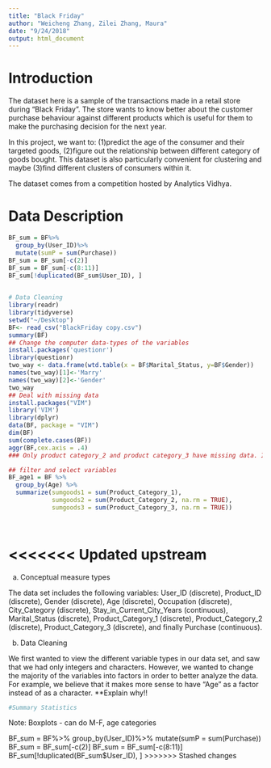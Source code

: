 ```yaml
---
title: "Black Friday"
author: "Weicheng Zhang, Zilei Zhang, Maura"
date: "9/24/2018"
output: html_document
---
```

# Introduction 
The dataset here is a sample of the transactions made in a retail store during "Black Friday". The store wants to know better about the customer purchase behaviour against different products which is useful for them to make the purchasing decision for the next year. 

In this project, we want to: (1)predict the age of the consumer and their targeted goods, (2)figure out the relationship between different category of goods bought. This dataset is also particularly convenient for clustering and maybe (3)find different clusters of consumers within it.

The dataset comes from a competition hosted by Analytics Vidhya.

# Data Description
```r
BF_sum = BF%>%
  group_by(User_ID)%>%
  mutate(sumP = sum(Purchase))
BF_sum = BF_sum[-c(2)]
BF_sum = BF_sum[-c(8:11)]
BF_sum[!duplicated(BF_sum$User_ID), ]
  

# Data Cleaning
library(readr)
library(tidyverse)
setwd("~/Desktop")
BF<- read_csv("BlackFriday copy.csv")
summary(BF)
## Change the computer data-types of the variables
install.packages('questionr')
library(questionr)
two_way <- data.frame(wtd.table(x = BF$Marital_Status, y=BF$Gender))
names(two_way)[1]<-'Marry'
names(two_way)[2]<-'Gender'
two_way
## Deal with missing data
install.packages("VIM")
library('VIM')
library(dplyr)
data(BF, package = "VIM")
dim(BF)
sum(complete.cases(BF))
aggr(BF,cex.axis = .4)
### Only product category_2 and product category_3 have missing data. It is ok, for individual will not buy all categories. 

## filter and select variables
BF_age1 = BF %>%
  group_by(Age) %>%
  summarize(sumgoods1 = sum(Product_Category_1),
            sumgoods2 = sum(Product_Category_2, na.rm = TRUE),
            sumgoods3 = sum(Product_Category_3, na.rm = TRUE))

  
```
<<<<<<< Updated upstream
=======
a. Conceptual measure types

The data set includes the following variables: User_ID (discrete), Product_ID (discrete), Gender (discrete), Age (discrete), Occupation (discrete), City_Category (discrete), Stay_in_Current_City_Years (continuous), Marital_Status (discrete), Product_Category_1 (discrete), Product_Category_2 (discrete), Product_Category_3 (discrete), and finally Purchase (continuous). 

b. Data Cleaning

We first wanted to view the different variable types in our data set, and saw that we had only integers and characters. However, we wanted to change the majority of the variables into factors in order to better analyze the data. For example, we believe that it makes more sense to have "Age" as a factor instead of as a character. **Explain why!!
```r

#Summary Statistics
```
Note: Boxplots - can do M-F, age categories

BF_sum = BF%>%
  group_by(User_ID)%>%
  mutate(sumP = sum(Purchase))
BF_sum = BF_sum[-c(2)]
BF_sum = BF_sum[-c(8:11)]
BF_sum[!duplicated(BF_sum$User_ID), ]
>>>>>>> Stashed changes
